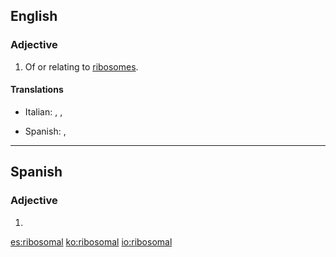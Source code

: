 ==English==

===Adjective===
{{en-adj}}

# Of or relating to [[ribosome]]s.

====Translations====
{{trans-top|of or relating to ribosomes}}
* Italian: {{t|it|ribosomiale}}, {{t|it|ribosomale}}, {{t|it|ribosomiale}}
{{trans-mid}}
* Spanish: {{t+|es|ribosomal}}, {{t+|es|ribosómico}}
{{trans-bottom}}

----

==Spanish==

===Adjective===
{{es-adj|pl=ribosomales}}

# {{l|en|ribosomal}}

[[es:ribosomal]]
[[ko:ribosomal]]
[[io:ribosomal]]